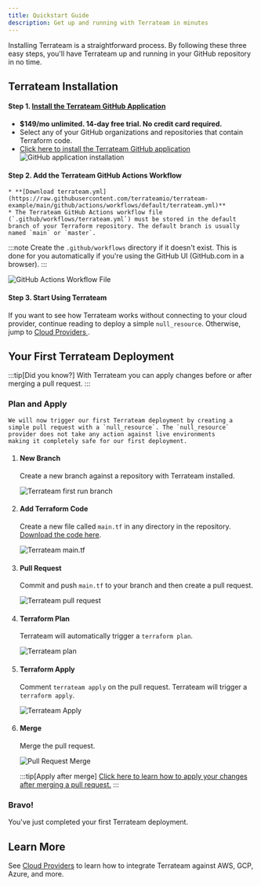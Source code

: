 ```yaml
---
title: Quickstart Guide
description: Get up and running with Terrateam in minutes
---
```



Installing Terrateam is a straightforward process. By following these three easy steps, you'll have Terrateam up and running in your GitHub repository in no time.

## Terrateam Installation

#### Step 1. [Install the Terrateam GitHub Application](https://github.com/apps/terrateam-action)

   * **$149/mo unlimited. 14-day free trial. No credit card required.**
   * Select any of your GitHub organizations and repositories that contain Terraform code.
   * [Click here to install the Terrateam GitHub application](https://github.com/apps/terrateam-action)
   ![GitHub application installation](../../assets/install-terrateam-github.png)

#### Step 2. Add the Terrateam GitHub Actions Workflow

    * **[Download terrateam.yml](https://raw.githubusercontent.com/terrateamio/terrateam-example/main/github/actions/workflows/default/terrateam.yml)**
    * The Terrateam GitHub Actions workflow file (`.github/workflows/terrateam.yml`) must be stored in the default branch of your Terraform repository. The default branch is usually named `main` or `master`.

   :::note
   Create the `.github/workflows` directory if it doesn't exist. This is done for you automatically if you're using the GitHub UI (GitHub.com in a browser).
   :::

   ![GitHub Actions Workflow File](../../assets/github-actions-workflow-file-location.png)

#### Step 3. Start Using Terrateam
   If you want to see how Terrateam works without connecting to your cloud provider, continue reading to deploy a simple `null_resource`. Otherwise, jump to [Cloud Providers
](/cloud-providers).

## Your First Terrateam Deployment

:::tip[Did you know?]
With Terrateam you can apply changes before or after merging a pull request.
:::

### Plan and Apply

    We will now trigger our first Terrateam deployment by creating a simple pull request with a `null_resource`. The `null_resource` provider does not take any action against live environments
    making it completely safe for our first deployment.

<Steps>

1.  #### New Branch

    Create a new branch against a repository with Terrateam installed.

    ![Terrateam first run branch](../../assets/terrateam-first-run-branch.png)

1.  #### Add Terraform Code

    Create a new file called `main.tf` in any directory in the repository. [Download the code here](https://raw.githubusercontent.com/terrateamio/terrateam-example/main/main.tf).

    ![Terrateam main.tf](../../assets/nibbler-main-tf.png)

1.  #### Pull Request

    Commit and push `main.tf` to your branch and then create a pull request.

    ![Terrateam pull request](../../assets/nibbler-pull-request.png)

1.  #### Terraform Plan

    Terrateam will automatically trigger a `terraform plan`.

    ![Terrateam plan](../../assets/nibbler-terrateam-plan.png)

1.  #### Terraform Apply

    Comment `terrateam apply` on the pull request. Terrateam will trigger a `terraform apply`.

    ![Terrateam Apply](../../assets/nibbler-terrateam-apply.png)

1.  #### Merge

    Merge the pull request.

    ![Pull Request Merge](../../assets/nibbler-merge.png)

    :::tip[Apply after merge]
    [Click here to learn how to apply your changes after merging a pull request.](/advanced-workflows/apply-after-merge)
    :::

</Steps>

### Bravo!

You've just completed your first Terrateam deployment.

## Learn More
See [Cloud Providers](/cloud-providers) to learn how to integrate Terrateam against AWS, GCP, Azure, and more.
